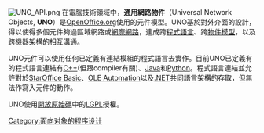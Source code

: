 {{noteTA|G1=IT
|1=zh-cn:计算机; zh-tw:電腦;}}
[[File:UNO_API.png|thumb]]
在電腦技術領域中，'''通用網路物件'''（Universal Network Objects, '''UNO'''）是[[OpenOffice.org|OpenOffice.org]]使用的元件模型。UNO基於對外介面的設計，得以使得多個元件夠過區域網路或[[網際網路|網際網路]]，達成跨[[程式語言|程式語言]]、跨[[物件模型|物件模型]]，以及跨機器架構的相互溝通。

UNO元件可以使用任何已定義有連結模組的程式語言去實作。目前UNO已定義有的程式語言連結有[[C++|C++]](但跟compiler有關)、[[Java|Java]]和[[Python|Python]]。程式語言連結並允許對於[[StarOffice_Basic|StarOffice Basic]]、[[OLE_Automation|OLE Automation]]以及[[.NET|.NET]]共同語言架構的存取，但無法作寫入元件的動作。

UNO使用[[開放原始碼|開放原始碼]]中的[[LGPL|LGPL]]授權。

{{Authority control}}
[[Category:面向对象的程序设计|Category:面向对象的程序设计]]